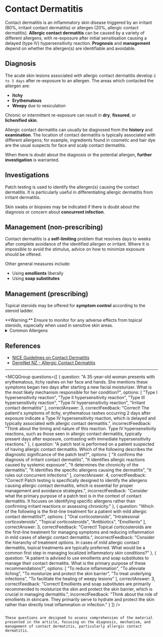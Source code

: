 
# Contact Dermatitis

Contact dermatitis is an inflammatory skin disease triggered by an irritant (80%, irritant contact dermatitis) or allergen (20%, allergic contact dermatitis). **Allergic contact dermatitis** can be caused by a variety of different allergens, with re-exposure after initial sensitisation causing a delayed (type IV) hypersensitivity reaction. **Prognosis** and **management** depend on whether the allergen(s) are identifiable and avoidable.

## Diagnosis

The acute skin lesions associated with allergic contact dermatitis develop `2 to 3 days` after re-exposure to an allergen. The areas which contacted the allergen are:

- **Itchy**
- **Erythematous**
- **Weepy** due to vesiculation

Chronic or intermittent re-exposure can result in **dry**, **fissured**, or **lichenified skin**.

Allergic contact dermatitis can usually be diagnosed from the **history** and **examination**. The location of contact dermatitis is typically associated with different allergens; for example, ingredients found in cosmetic and hair dye are the usual suspects for face and scalp contact dermatitis.

When there is doubt about the diagnosis or the potential allergen, **further investigation** is warranted.

## Investigations

Patch testing is used to identify the allergen(s) causing the contact dermatitis. It is particularly useful in differentiating allergic dermatitis from irritant dermatitis.

Skin swabs or biopsies may be indicated if there is doubt about the diagnosis or concern about **concurrent infection**.

## Management (non-prescribing)

Contact dermatitis is a **self-limiting** problem that resolves days to weeks after complete avoidance of the identified allergen or irritant. Where it is impossible to avoid the stimulus, advice on how to minimize exposure should be offered.

Other general measures include:

- Using **emollients** liberally
- Using **soap substitutes**

## Management (prescribing)

Topical steroids may be offered for **symptom control** according to the steroid ladder.

<div>
<Callout emoji="⚠️">
**Warning:** Ensure to monitor for any adverse effects from topical steroids, especially when used in sensitive skin areas.
</Callout>
</div>

<details>
<summary>Common Allergens</summary>

| **Allergen Type**      | **Common Examples**                    |
|------------------------|----------------------------------------|
| Fragrances             | Perfumes, scented lotions              |
| Preservatives          | Parabens, formaldehyde                 |
| Metals                 | Nickel, cobalt                         |
| Dyes                   | Hair dyes, textile dyes                |
| Latex                  | Rubber gloves, balloons                |

</details>

## References

- [NICE Guidelines on Contact Dermatitis](https://cks.nice.org.uk/dermatitis-contact#!topicSummary)
- [DermNet NZ - Allergic Contact Dermatitis](https://dermnetnz.org/topics/allergic-contact-dermatitis/)

---

<MCQGroup questions={[
  {
    question: "A 35-year-old woman presents with erythematous, itchy rashes on her face and hands. She mentions these symptoms began two days after starting a new facial moisturizer. What is the most likely mechanism responsible for her condition?",
    options: [
      "Type I hypersensitivity reaction",
      "Type II hypersensitivity reaction",
      "Type III hypersensitivity reaction",
      "Type IV hypersensitivity reaction",
      "Irritant contact dermatitis"
    ],
    correctAnswer: 3,
    correctFeedback: "Correct! The patient's symptoms of itchy, erythematous rashes occurring 2 days after exposure indicate a Type IV hypersensitivity reaction, which is delayed and typically associated with allergic contact dermatitis.",
    incorrectFeedback: "Think about the timing and nature of this reaction. Type IV hypersensitivity reactions, such as those seen in allergic contact dermatitis, typically present days after exposure, contrasting with immediate hypersensitivity reactions."
  },
  {
    question: "A patch test is performed on a patient suspected of having allergic contact dermatitis. Which of the following describes the diagnostic significance of the patch test?",
    options: [
      "It confirms the diagnosis of irritant contact dermatitis",
      "It identifies allergic reactions caused by systemic exposure",
      "It determines the chronicity of the dermatitis",
      "It identifies the specific allergens causing the dermatitis",
      "It rules out concurrent infections"
    ],
    correctAnswer: 4,
    correctFeedback: "Correct! Patch testing is specifically designed to identify the allergens causing allergic contact dermatitis, which is essential for proper management and avoidance strategies.",
    incorrectFeedback: "Consider what the primary purpose of a patch test is in the context of contact dermatitis. It focuses on identifying specific allergens rather than confirming irritant reactions or assessing chronicity."
  },
  {
    question: "Which of the following is the first-line treatment for a patient with mild allergic contact dermatitis?",
    options: [
      "Oral corticosteroids",
      "Intralesional corticosteroids",
      "Topical corticosteroids",
      "Antibiotics",
      "Emollients"
    ],
    correctAnswer: 3,
    correctFeedback: "Correct! Topical corticosteroids are the first-line treatment for managing symptoms and reducing inflammation in mild cases of allergic contact dermatitis.",
    incorrectFeedback: "Consider the hierarchy of treatment options. In cases of mild allergic contact dermatitis, topical treatments are typically preferred. What would be a common first step in managing localized inflammatory skin conditions?"
  },
  {
    question: "A patient is advised to use emollients and soap substitutes to manage their contact dermatitis. What is the primary purpose of these recommendations?",
    options: [
      "To reduce inflammation",
      "To alleviate itching",
      "To moisturize and protect the skin barrier",
      "To treat underlying infections",
      "To facilitate the healing of weepy lesions"
    ],
    correctAnswer: 3,
    correctFeedback: "Correct! Emollients and soap substitutes are primarily recommended to moisturize the skin and protect the skin barrier, which is crucial in managing dermatitis.",
    incorrectFeedback: "Think about the role of emollients in skincare. They primarily serve to hydrate and protect the skin rather than directly treat inflammation or infection."
  }
]} />
``` 

These questions are designed to assess comprehension of the material presented in the article, focusing on the diagnosis, mechanism, and management of contact dermatitis, particularly allergic contact dermatitis.